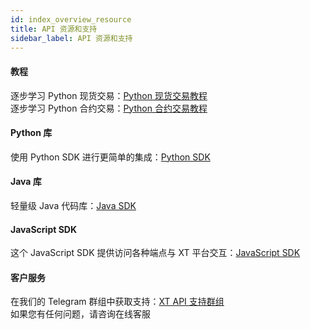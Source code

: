 ```yaml
---
id: index_overview_resource
title: API 资源和支持
sidebar_label: API 资源和支持
---
```


#### 教程

逐步学习 Python 现货交易：[Python 现货交易教程](https://github.com/kelvinxue/pyxt/blob/main/examples/spot_guide.ipynb)<br /> 逐步学习 Python 合约交易：[Python 合约交易教程](https://github.com/kelvinxue/pyxt/blob/main/examples/future_guide.ipynb)

#### Python 库

使用 Python SDK 进行更简单的集成：[Python SDK](https://pypi.org/project/pyxt/)

#### Java 库

轻量级 Java 代码库：[Java SDK](https://github.com/xt-com/xt4-java-demo)

#### JavaScript SDK

这个 JavaScript SDK 提供访问各种端点与 XT 平台交互：[JavaScript SDK](https://www.npmjs.com/package/xt-open-api)

#### 客户服务

在我们的 Telegram 群组中获取支持：[XT API 支持群组](https://t.me/XT_api)<br /> 如果您有任何问题，请咨询在线客服
